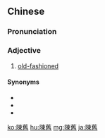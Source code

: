 {{also|陈旧}}
==Chinese==
{{zh-forms|s=陈旧}}

===Pronunciation===
{{zh-pron
|m=chénjiù
|c=can4 gau6
|mn=tîn-kiū/tîn-kū
|cat=a
}}

===Adjective===
{{zh-adj}}

# [[old-fashioned]]

====Synonyms====
* {{zh-l|古板}}
* {{zh-l|過時}}
* {{zh-l|老式}}

{{zh-cat|Advanced}}

[[ko:陳舊]]
[[hu:陳舊]]
[[mg:陳舊]]
[[ja:陳舊]]
